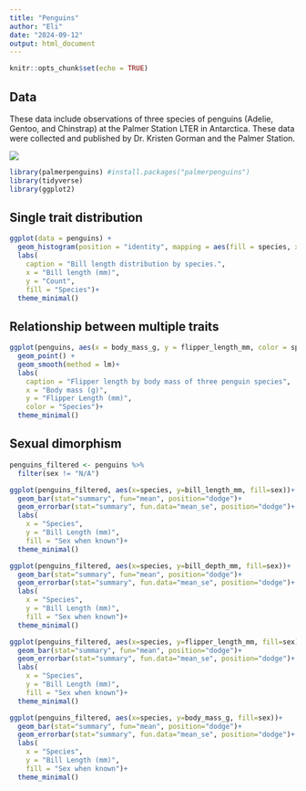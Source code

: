 ```yaml
---
title: "Penguins"
author: "Eli"
date: "2024-09-12"
output: html_document
---
```


```r
knitr::opts_chunk$set(echo = TRUE)
```

## Data
These data include observations of three species of penguins (Adelie, Gentoo, and Chinstrap) at the Palmer Station LTER in Antarctica. These data were collected and published by Dr. Kristen Gorman and the Palmer Station.

![](https://www.gabemednick.com/post/penguin/featured.png)

```r
library(palmerpenguins) #install.packages("palmerpenguins")
library(tidyverse)
library(ggplot2)
```

## Single trait distribution
```r
ggplot(data = penguins) +  
  geom_histogram(position = "identity", mapping = aes(fill = species, x = bill_length_mm), alpha = 0.5)+
  labs(
    caption = "Bill length distribution by species.",
    x = "Bill length (mm)",
    y = "Count",
    fill = "Species")+
  theme_minimal()

```

## Relationship between multiple traits

```r
ggplot(penguins, aes(x = body_mass_g, y = flipper_length_mm, color = species)) +
  geom_point() +
  geom_smooth(method = lm)+
  labs(
    caption = "Flipper length by body mass of three penguin species",
    x = "Body mass (g)",
    y = "Flipper Length (mm)",
    color = "Species")+
  theme_minimal()

```

## Sexual dimorphism

```r
penguins_filtered <- penguins %>%
  filter(sex != "N/A")

ggplot(penguins_filtered, aes(x=species, y=bill_length_mm, fill=sex))+
  geom_bar(stat="summary", fun="mean", position="dodge")+
  geom_errorbar(stat="summary", fun.data="mean_se", position="dodge")+
  labs(
    x = "Species",
    y = "Bill Length (mm)",
    fill = "Sex when known")+
  theme_minimal()

ggplot(penguins_filtered, aes(x=species, y=bill_depth_mm, fill=sex))+
  geom_bar(stat="summary", fun="mean", position="dodge")+
  geom_errorbar(stat="summary", fun.data="mean_se", position="dodge")+
  labs(
    x = "Species",
    y = "Bill Length (mm)",
    fill = "Sex when known")+
  theme_minimal()

ggplot(penguins_filtered, aes(x=species, y=flipper_length_mm, fill=sex))+
  geom_bar(stat="summary", fun="mean", position="dodge")+
  geom_errorbar(stat="summary", fun.data="mean_se", position="dodge")+
  labs(
    x = "Species",
    y = "Bill Length (mm)",
    fill = "Sex when known")+
  theme_minimal()

ggplot(penguins_filtered, aes(x=species, y=body_mass_g, fill=sex))+
  geom_bar(stat="summary", fun="mean", position="dodge")+
  geom_errorbar(stat="summary", fun.data="mean_se", position="dodge")+
  labs(
    x = "Species",
    y = "Bill Length (mm)",
    fill = "Sex when known")+
  theme_minimal()


```

